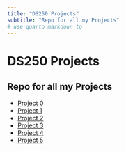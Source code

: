 ```yaml
---
title: "DS250 Projects"
subtitle: "Repo for all my Projects"
# use quarto markdown to 
---
```


# DS250 Projects
## Repo for all my Projects

- [Project 0](/Projects/ds250_project_0.qmd)
- [Project 1](/Projects/project1.qmd)
- [Project 2](/Projects/project2.qmd)
- [Project 3](/Projects/project3.qmd)
- [Project 4](/Projects/project4.qmd)
- [Project 5](/Projects/project5.qmd)